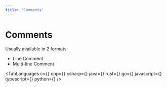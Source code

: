 ```yaml
---
title: 'Comments'
---
```





# Comments

Usually available in 2 formats:
- Line Comment
- Multi-line Comment

<TabLanguages
c={<CommentC />}
cpp={<CommentCpp />}
csharp={<CommentCsharp />}
java={<CommentJava />}
rust={<CommentRust />}
go={<CommentGo />}
javascript={<CommentJavascript />}
typescript={<CommentTypescript />}
python={<CommentPython />}
/>
